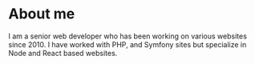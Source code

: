 # About me <a name="about"></a>
I am a senior web developer who has been working on various websites since 2010. I have worked with PHP, and Symfony sites but specialize in Node and React based websites.